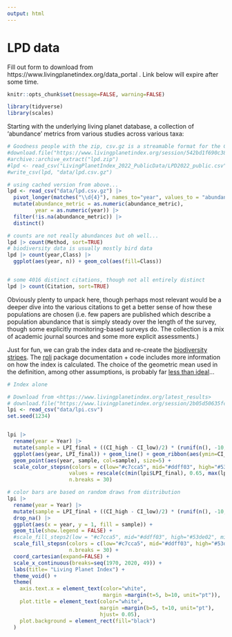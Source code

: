 ```yaml
---
output: html
---
```


# LPD data

Fill out form to download from https://www.livingplanetindex.org/data_portal .  Link below will expire after some time.

```r
knitr::opts_chunk$set(message=FALSE, warning=FALSE)
```


```r
library(tidyverse)
library(scales)
```

Starting with the underlying living planet database, a collection of 'abundance' metrics from various studies across various taxa:

```r
# Goodness people with the zip, csv.gz is a streamable format for the COMPRESS algo...
#download.file("https://www.livingplanetindex.org/session/542bd1f690c385d08a5eceec1dfc09b6/download/download_alldata?w=", "lpd.zip")
#archive::archive_extract("lpd.zip")
#lpd <- read_csv("LivingPlanetIndex_2022_PublicData/LPD2022_public.csv")
#write_csv(lpd, "data/lpd.csv.gz")
```

```r
# using cached version from above...
lpd <- read_csv("data/lpd.csv.gz") |>
  pivot_longer(matches("\\d{4}"), names_to="year", values_to = "abundance_metric") |>
  mutate(abundance_metric = as.numeric(abundance_metric),
         year = as.numeric(year)) |>
  filter(!is.na(abundance_metric)) |>
  distinct()

# counts are not really abundances but oh well...
lpd |> count(Method, sort=TRUE)
# biodiversity data is usually mostly bird data
lpd |> count(year,Class) |>
  ggplot(aes(year, n)) + geom_col(aes(fill=Class))


# some 4016 distinct citations, though not all entirely distinct
lpd |> count(Citation, sort=TRUE)
```

Obviously plenty to unpack here, though perhaps most relevant would be a deeper dive into the various citations to get a better sense of how these populations are chosen (i.e. few papers are published which describe a population abundance that is simply steady over the length of the survey, though some explicitly monitoring-based surveys do. The collection is a mix of academic journal sources and some more explicit assessments.)

Just for fun, we can grab the index data and re-create the [biodiversity stripes](https://biodiversitystripes.info/).  The [rpli](https://github.com/Zoological-Society-of-London/rlpi) package documentation + code includes more information on how the index is calculated.  The choice of the geometric mean used in the definition, among other assumptions, is probably far [less than ideal](https://doi.org/10.1038/s41586-020-2920-6)...


```r
# Index alone

# Download from <https://www.livingplanetindex.org/latest_results>
# download.file("https://www.livingplanetindex.org/session/2b05d50635fc20f864a9b0898b27da36/download/downloadData?w=", "data/lpi.csv")
lpi <- read_csv("data/lpi.csv")
set.seed(1234)


lpi |> 
  rename(year = Year) |> 
  mutate(sample = LPI_final + ((CI_high - CI_low)/2) * (runif(n(), -10,10))/10 ) |>
  ggplot(aes(year, LPI_final)) + geom_line() + geom_ribbon(aes(ymin=CI_low, ymax=CI_high), fill="blue", alpha=0.1) +
  geom_point(aes(year, sample, col=sample), size=5) +
  scale_color_stepsn(colors = c(low="#c7cca5", mid="#ddff03", high="#53de02"),
                    values = rescale(c(min(lpi$LPI_final), 0.65, max(lpi$LPI_final))),
                    n.breaks = 30)

# color bars are based on random draws from distribution
lpi |> 
  rename(year = Year) |> 
  mutate(sample = LPI_final + ((CI_high - CI_low)/2) * (runif(n(), -10,10))/10 ) |> 
  drop_na() |>
  ggplot(aes(x = year, y = 1, fill = sample)) +
  geom_tile(show.legend = FALSE) +
  #scale_fill_steps2(low = "#c7cca5", mid="#ddff03", high="#53de02", midpoint = median(lpi_df$LPI_final)) + 
  scale_fill_stepsn(colors = c(low="#c7cca5", mid="#ddff03", high="#53de02"), values = rescale(c(min(lpi$LPI_final), .7, max(lpi$LPI_final))),
                    n.breaks = 30) + 
  coord_cartesian(expand=FALSE) +
  scale_x_continuous(breaks=seq(1970, 2020, 49)) +
  labs(title= "Living Planet Index") +
  theme_void() +
  theme(
    axis.text.x = element_text(color="white",
                               margin =margin(t=5, b=10, unit="pt")),
    plot.title = element_text(color="white",
                              margin =margin(b=5, t=10, unit="pt"),
                              hjust= 0.05),
    plot.background = element_rect(fill="black")
  )
```
